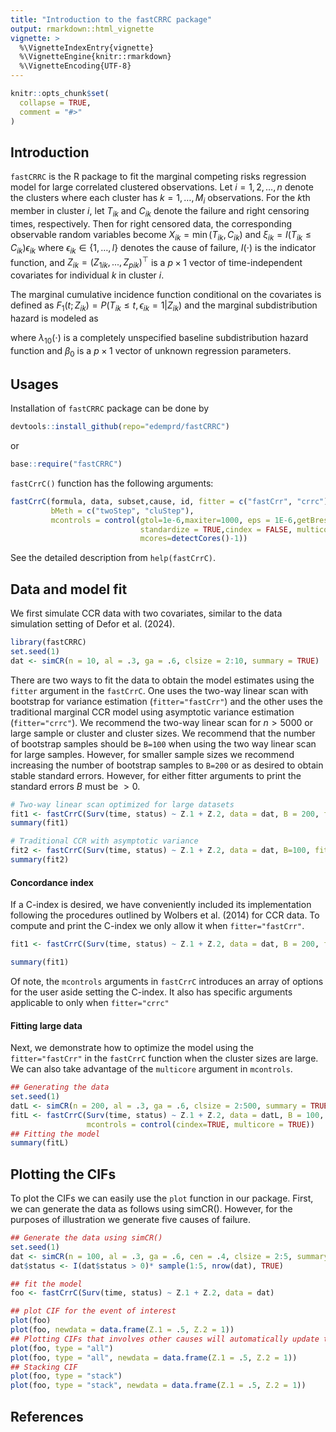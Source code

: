 ```yaml
---
title: "Introduction to the fastCRRC package"
output: rmarkdown::html_vignette
vignette: >
  %\VignetteIndexEntry{vignette}
  %\VignetteEngine{knitr::rmarkdown}
  %\VignetteEncoding{UTF-8}
---
```


```r
knitr::opts_chunk$set(
  collapse = TRUE,
  comment = "#>"
)
```


## Introduction

`fastCRRC` is the R package to fit the marginal competing risks regression model for large correlated clustered observations. Let $i=1,2,\ldots,n$ denote the clusters where each cluster has $k=1, \ldots, M_i$ observations. For the $k$th member in cluster $i$,  let $T_{ik}$ and $C_{ik}$ denote the failure and right censoring times, respectively. Then for right censored data, the corresponding observable random variables become $X_{ik}= \min(T_{ik}, C_{ik})$ and $\xi_{ik} = I(T_{ik} \leq C_{ik})\epsilon_{ik}$ where $\epsilon_{ik} \in \{1, \ldots,l\}$ denotes the cause of failure,  $I(\cdot)$ is the indicator function, and $Z_{ik} = (Z_{1ik},...,Z_{pik})^{\top}$ is a $p \times 1$ vector of time-independent covariates for individual $k$ in cluster $i$. 

The marginal cumulative incidence function conditional on the covariates is defined as $F_1(t;Z_{ik}) = P(T_{ik} \leq t, \, \epsilon_{ik} = 1|Z_{ik})$ and the marginal subdistribution hazard is modeled as

\begin{equation}
\lambda_1(t; Z_{ik}) = \lambda_{10}(t) \exp(\beta'_{0}Z_{ik}),
\end{equation}

where $\lambda_{10}(\cdot)$ is a completely unspecified baseline subdistribution hazard function and $\beta_0$ is a $p \times 1$ vector of unknown regression parameters. 


## Usages

Installation of `fastCRRC` package can be done by
```r
devtools::install_github(repo="edemprd/fastCRRC")
```

or
```r
base::require("fastCRRC")
```


`fastCrrC()` function has the following arguments:
```r
fastCrrC(formula, data, subset,cause, id, fitter = c("fastCrr", "crrc"),B = 0, 
         bMeth = c("twoStep", "cluStep"), 
         mcontrols = control(gtol=1e-6,maxiter=1000, eps = 1E-6,getBreslowJumps = TRUE, 
                             standardize = TRUE,cindex = FALSE, multicore = FALSE, 
                             mcores=detectCores()-1))
```

See the detailed description from `help(fastCrrC)`.

## Data and model fit

We first simulate CCR data with two covariates, similar to the data simulation setting of Defor et al. (2024). 

```r
library(fastCRRC)
set.seed(1)
dat <- simCR(n = 10, al = .3, ga = .6, clsize = 2:10, summary = TRUE)
```

There are two ways to fit the data to obtain the model estimates using the `fitter` argument in the `fastCrrC`. One uses the two-way linear scan with bootstrap for variance estimation (`fitter="fastCrr"`) and the other uses the traditional marginal CCR model using asymptotic variance estimation (`fitter="crrc"`). We recommend the two-way linear scan for $n > 5000$ or large sample or cluster and cluster sizes. We recommend that the number of bootstrap samples should be `B=100` when using the two way linear scan for large samples. However, for smaller sample sizes we recommend increasing the number of bootstrap samples to `B=200` or as desired to obtain stable standard errors. However, for either fitter arguments to print the standard errors $B$ must be $>0$.

```r
# Two-way linear scan optimized for large datasets
fit1 <- fastCrrC(Surv(time, status) ~ Z.1 + Z.2, data = dat, B = 200, fitter = "fastCrr")
summary(fit1)

# Traditional CCR with asymptotic variance
fit2 <- fastCrrC(Surv(time, status) ~ Z.1 + Z.2, data = dat, B=100, fitter = "crrc")
summary(fit2)
```

#### Concordance index

If a C-index is desired, we have conveniently included its implementation following the procedures outlined by Wolbers et al. (2014) for CCR data. To compute and print the C-index we only allow it when `fitter="fastCrr"`.
```r
fit1 <- fastCrrC(Surv(time, status) ~ Z.1 + Z.2, data = dat, B = 200, fitter = "fastCrr", mcontrols = control(cindex=TRUE))

summary(fit1)
```
Of note, the `mcontrols` arguments in `fastCrrC` introduces an array of options for the user aside setting the C-index. It also has specific arguments applicable to only when `fitter="crrc"`

#### Fitting large data

Next, we demonstrate how to optimize the model using the `fitter="fastCrr"` in the `fastCrrC` function when the cluster sizes are large. We can also take advantage of the `multicore` argument in  `mcontrols`.
```r
## Generating the data
set.seed(1)
datL <- simCR(n = 200, al = .3, ga = .6, clsize = 2:500, summary = TRUE)
fitL <- fastCrrC(Surv(time, status) ~ Z.1 + Z.2, data = datL, B = 100, fitter = "fastCrr", 
                 mcontrols = control(cindex=TRUE, multicore = TRUE))
## Fitting the model
summary(fitL)

```

## Plotting the CIFs

To plot the CIFs we can easily use the `plot` function in our package. First, we can generate the data as follows using simCR(). However, for the purposes of illustration we generate five causes of failure.

```r
## Generate the data using simCR() 
set.seed(1)
dat <- simCR(n = 100, al = .3, ga = .6, cen = .4, clsize = 2:5, summary = TRUE)
dat$status <- I(dat$status > 0)* sample(1:5, nrow(dat), TRUE)

## fit the model
foo <- fastCrrC(Surv(time, status) ~ Z.1 + Z.2, data = dat)

## plot CIF for the event of interest
plot(foo)
plot(foo, newdata = data.frame(Z.1 = .5, Z.2 = 1))
## Plotting CIFs that involves other causes will automatically update the fit
plot(foo, type = "all")
plot(foo, type = "all", newdata = data.frame(Z.1 = .5, Z.2 = 1))
## Stacking CIF
plot(foo, type = "stack")
plot(foo, type = "stack", newdata = data.frame(Z.1 = .5, Z.2 = 1))
```

## References
